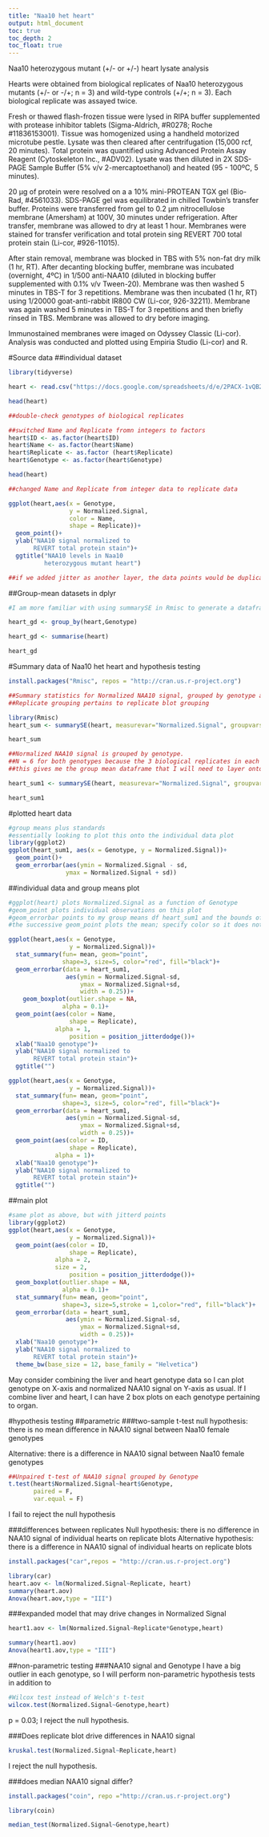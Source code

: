 ```yaml
---
title: "Naa10 het heart"
output: html_document
toc: true
toc_depth: 2
toc_float: true
---
```


Naa10 heterozygous mutant (+/- or +/-) heart lysate analysis

Hearts were obtained from biological replicates of Naa10 heterozygous mutants (+/- or -/+; n = 3) and wild-type controls (+/+; n = 3). Each biological replicate was assayed twice.

Fresh or thawed flash-frozen tissue were lysed in RIPA buffer supplemented with protease inhibitor tablets (Sigma-Aldrich, #R0278; Roche #11836153001). Tissue was
homogenized using a handheld motorized microtube pestle. Lysate was then cleared after centrifugation (15,000 rcf, 20 minutes). Total protein was quantified using Advanced Protein Assay Reagent (Cytoskeleton Inc., #ADV02). Lysate was then diluted in 2X SDS-PAGE Sample Buffer (5% v/v 2-mercaptoethanol) and heated (95 - 100ºC, 5 minutes).

20 µg of protein were resolved on a a 10% mini-PROTEAN TGX gel (Bio-Rad, #4561033). SDS-PAGE gel was equilibrated in chilled Towbin's transfer buffer. Proteins were transferred from gel to 0.2 µm nitrocellulose membrane (Amersham) at 100V, 30 minutes under refrigeration. After transfer, membrane was allowed to dry at least 1 hour. Membranes were stained for transfer verification and total protein sing REVERT 700 total protein stain (Li-cor, #926-11015).

After stain removal, membrane was blocked in TBS with 5% non-fat dry milk (1 hr, RT). After decanting blocking buffer, membrane was incubated (overnight, 4ºC) in 1/500 anti-NAA10 (diluted in blocking buffer supplemented with 0.1% v/v Tween-20). Membrane was then washed 5 minutes in TBS-T for 3 repetitions. Membrane was then incubated (1 hr, RT) using 1/20000 goat-anti-rabbit IR800 CW (Li-cor, 926-32211). Membrane was again washed 5 minutes in TBS-T for 3 repetitions and then briefly rinsed in TBS. Membrane was allowed to dry before imaging.

Immunostained membranes were imaged on Odyssey Classic (Li-cor). Analysis was conducted and plotted using Empiria Studio (Li-cor) and R.

#Source data
##individual dataset
```r
library(tidyverse)

heart <- read.csv("https://docs.google.com/spreadsheets/d/e/2PACX-1vQB2mYpWBkzsQdS7n3FiqKXF70ePN7vz6znR5W75U2IFpwV953plycKWctxmu3q0A/pub?gid=1982809102&single=true&output=csv", header = T)


```

```r
head(heart)

##double-check genotypes of biological replicates
```


```r
##switched Name and Replicate fromn integers to factors
heart$ID <- as.factor(heart$ID)
heart$Name <- as.factor(heart$Name)
heart$Replicate <- as.factor (heart$Replicate)
heart$Genotype <- as.factor(heart$Genotype)

head(heart)

##changed Name and Replicate from integer data to replicate data
```
```r
ggplot(heart,aes(x = Genotype,
                 y = Normalized.Signal,
                 color = Name,
                 shape = Replicate))+
  geom_point()+
  ylab("NAA10 signal normalized to
       REVERT total protein stain")+
  ggtitle("NAA10 levels in Naa10
          heterozygous mutant heart")

##if we added jitter as another layer, the data points would be duplicated in the resultant plot!
```




##Group-mean datasets in dplyr
```r
#I am more familiar with using summarySE in Rmisc to generate a dataframe that contains group means

heart_gd <- group_by(heart,Genotype)

heart_gd <- summarise(heart)

heart_gd
```


#Summary data of Naa10 het heart and hypothesis testing
```r
install.packages("Rmisc", repos = "http://cran.us.r-project.org")
```

```r
##Summary statistics for Normalized NAA10 signal, grouped by genotype and technical replicate
##Replicate grouping pertains to replicate blot grouping

library(Rmisc)
heart_sum <- summarySE(heart, measurevar="Normalized.Signal", groupvars=c("Genotype","Replicate"))

heart_sum
```



```r
##Normalized NAA10 signal is grouped by genotype.
##N = 6 for both genotypes because the 3 biological replicates in each genotype were assayed twice
##this gives me the group mean dataframe that I will need to layer onto the plot of individual observartions

heart_sum1 <- summarySE(heart, measurevar="Normalized.Signal", groupvars=c("Genotype"))

heart_sum1
```


#plotted heart data
```r
#group means plus standards
#essentially looking to plot this onto the individual data plot
library(ggplot2)
ggplot(heart_sum1, aes(x = Genotype, y = Normalized.Signal))+
  geom_point()+
  geom_errorbar(aes(ymin = Normalized.Signal - sd,
                ymax = Normalized.Signal + sd))
```

##individual data and group means plot
```r
#ggplot(heart) plots Normalized.Signal as a function of Genotype
#geom_point plots individual observations on this plot
#geom_errorbar points to my group means df heart_sum1 and the bounds of the mean+/- standard error bar
#the successive geom_point plots the mean; specify color so it does not conflict with the color call in the first geom_point

ggplot(heart,aes(x = Genotype,
                 y = Normalized.Signal))+
  stat_summary(fun= mean, geom="point",
               shape=3, size=5, color="red", fill="black")+
  geom_errorbar(data = heart_sum1,
                aes(ymin = Normalized.Signal-sd,
                    ymax = Normalized.Signal+sd,
                    width = 0.25))+
    geom_boxplot(outlier.shape = NA,
               alpha = 0.1)+
  geom_point(aes(color = Name,
                 shape = Replicate),
             alpha = 1,
                 position = position_jitterdodge())+
  xlab("Naa10 genotype")+
  ylab("NAA10 signal normalized to
       REVERT total protein stain")+
  ggtitle("")
```



```r
ggplot(heart,aes(x = Genotype,
                 y = Normalized.Signal))+
  stat_summary(fun= mean, geom="point",
               shape=3, size=5, color="red", fill="black")+
  geom_errorbar(data = heart_sum1,
                aes(ymin = Normalized.Signal-sd,
                    ymax = Normalized.Signal+sd,
                    width = 0.25))+
  geom_point(aes(color = ID,
                 shape = Replicate),
             alpha = 1)+
  xlab("Naa10 genotype")+
  ylab("NAA10 signal normalized to
       REVERT total protein stain")+
  ggtitle("")
```


##main plot
```r
#same plot as above, but with jitterd points
library(ggplot2)
ggplot(heart,aes(x = Genotype,
                 y = Normalized.Signal))+
  geom_point(aes(color = ID,
                 shape = Replicate),
             alpha = 2,
             size = 2,
                 position = position_jitterdodge())+
  geom_boxplot(outlier.shape = NA,
               alpha = 0.1)+
  stat_summary(fun= mean, geom="point",
               shape=3, size=5,stroke = 1,color="red", fill="black")+
  geom_errorbar(data = heart_sum1,
                aes(ymin = Normalized.Signal-sd,
                    ymax = Normalized.Signal+sd,
                    width = 0.25))+
  xlab("Naa10 genotype")+
  ylab("NAA10 signal normalized to
       REVERT total protein stain")+
  theme_bw(base_size = 12, base_family = "Helvetica")
```


May consider combining the liver and heart genotype data so
I can plot genotype on X-axis and normalized NAA10 signal on
Y-axis as usual. If I combine liver and heart, I can have 2 box
plots on each genotype pertaining to organ.

#hypothesis testing
##parametric
###two-sample t-test
null hypothesis: there is no mean difference in NAA10 signal between Naa10 female
genotypes

Alternative: there is a difference in NAA10 signal between Naa10 female genotypes
```r
##Unpaired t-test of NAA10 signal grouped by Genotype
t.test(heart$Normalized.Signal~heart$Genotype,
       paired = F,
       var.equal = F)
```

I fail to reject the null hypothesis

###differences between replicates
Null hypothesis: there is no difference in NAA10 signal of individual hearts on replicate blots
Alternative hypothesis: there is a difference in NAA10 signal of individual hearts on replicate blots


```r
install.packages("car",repos = "http://cran.us.r-project.org")
```

```r
library(car)
heart.aov <- lm(Normalized.Signal~Replicate, heart)
summary(heart.aov)
Anova(heart.aov,type = "III")

```

###expanded model that may drive changes in Normalized Signal
```r
heart1.aov <- lm(Normalized.Signal~Replicate*Genotype,heart)

summary(heart1.aov)
Anova(heart1.aov,type = "III")
```


##non-parametric testing
###NAA10 signal and Genotype
I have a big outlier in each genotype, so I will perform
non-parametric hypothesis tests in addition to 

```r
#Wilcox test instead of Welch's t-test
wilcox.test(Normalized.Signal~Genotype,heart)
```

p = 0.03; I reject the null hypothesis.


###Does replicate blot drive differences in NAA10 signal
```r
kruskal.test(Normalized.Signal~Replicate,heart)
```
I reject the null hypothesis.



###does median NAA10 signal differ?
```r
install.packages("coin", repo ="http://cran.us.r-project.org")
```

```r
library(coin)

median_test(Normalized.Signal~Genotype,heart)
```







